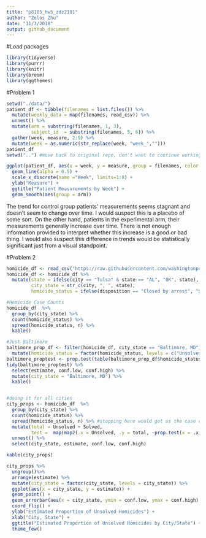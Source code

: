 ```yaml
---
title: "p8105_hw5_zdz2101"
author: "Zelos Zhu"
date: "11/3/2018"
output: github_document
---
```


#Load packages
```r
library(tidyverse)
library(purrr)
library(knitr)
library(broom)
library(ggthemes)
```

#Problem 1
```r
setwd("./data/")
patient_df <- tibble(filenames = list.files()) %>%
  mutate(weekly_data = map(filenames, read_csv)) %>%
  unnest() %>%
  mutate(arm = substring(filenames, 1, 3),
         subject_id  = substring(filenames, 5, 6)) %>%
  gather(week, measure, 2:9) %>%
  mutate(week = as.numeric(str_replace(week, "week_","")))
patient_df
setwd("..") #move back to original repo, don't want to continue working in the /data folder

ggplot(patient_df, aes(x = week, y = measure, group = filenames, color = arm)) +
  geom_line(alpha = 0.5) +
  scale_x_discrete(name ="Week", limits=1:8) +
  ylab("Measure") +
  ggtitle("Patient Measurements by Week") +
  geom_smooth(aes(group = arm))
```

The trend for control group patients' measurements seems stagnant and doesn't seem to change over time. I would suspect this is a placebo of some sort. On the other hand, patients in the experimental arm, their measurements generally increase over time. There is not enough information provided to interpret whether this increase is a good or bad thing. I would also suspect this difference in trends would be statistically significant just from a visual standpoint. 

#Problem 2
```r
homicide_df <- read_csv("https://raw.githubusercontent.com/washingtonpost/data-homicides/master/homicide-data.csv")
homicide_df <- homicide_df %>%
  mutate(state = ifelse(city == "Tulsa" & state == "AL", "OK", state), #There is a typo in the data set based on lat/long
         city_state = str_c(city, ", ", state),
         homicide_status = ifelse(disposition == "Closed by arrest", "Solved", "Unsolved"))

#Homicide Case Counts
homicide_df  %>%
  group_by(city_state) %>%
  count(homicide_status) %>%
  spread(homicide_status, n) %>%
  kable()

#Just Baltimore
baltimore_prop_df <- filter(homicide_df, city_state == "Baltimore, MD") %>%
  mutate(homicide_status = factor(homicide_status, levels = c("Unsolved", "Solved")))
baltimore_proptest <- prop.test(table(baltimore_prop_df$homicide_status))
tidy(baltimore_proptest) %>%
  select(estimate, conf.low, conf.high) %>%
  mutate(city_state = "Baltimore, MD") %>%
  kable()


#doing it for all cities
city_props <- homicide_df  %>%
  group_by(city_state) %>%
  count(homicide_status) %>%
  spread(homicide_status, n) %>% #stopping here would get us the case counts from earlier
  mutate(total = Unsolved + Solved,
         test =  map(map2(.x = Unsolved, .y = total, ~prop.test(x = .x, n = .y)), tidy)) %>% #make a total variable to make map easier
  unnest() %>%
  select(city_state, estimate, conf.low, conf.high)

kable(city_props)

city_props %>%
  ungroup()%>%
  arrange(estimate) %>%
  mutate(city_state = factor(city_state, levels = city_state)) %>%
  ggplot(aes(x = city_state, y = estimate)) + 
  geom_point() + 
  geom_errorbar(aes(x = city_state, ymin = conf.low, ymax = conf.high), width=0.2, size=1, color="blue") + 
  coord_flip() + 
  ylab("Estimated Proportion of Unsolved Homicides") + 
  xlab("City, State") + 
  ggtitle("Estimated Proportion of Unsolved Homicides by City/State") +
  theme_few()
```


